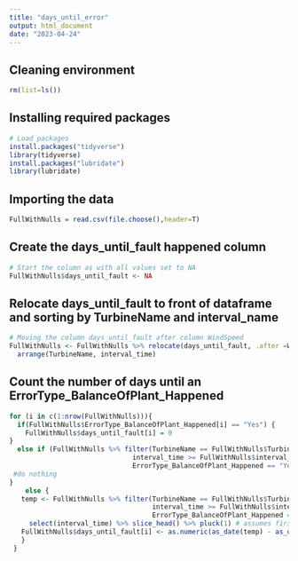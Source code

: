 ```yaml
---
title: "days_until_error"
output: html_document
date: "2023-04-24"
---
```


## Cleaning environment

```r
rm(list=ls())
```

## Installing required packages

```r
# Load packages
install.packages("tidyverse")
library(tidyverse)
install.packages("lubridate")
library(lubridate)
```

## Importing the data
```r
FullWithNulls = read.csv(file.choose(),header=T)
```

## Create the days_until_fault happened column
```r
# Start the column as with all values set to NA
FullWithNulls$days_until_fault <- NA
```

## Relocate days_until_fault to front of dataframe and sorting by TurbineName and interval_name
```r
# Moving the column days_until_fault after column WindSpeed
FullWithNulls <- FullWithNulls %>% relocate(days_until_fault, .after =WindSpeed) %>%
  arrange(TurbineName, interval_time)
```

## Count the number of days until an ErrorType_BalanceOfPlant_Happened
```r

for (i in c(1:nrow(FullWithNulls))){
  if(FullWithNulls$ErrorType_BalanceOfPlant_Happened[i] == "Yes") {
    FullWithNulls$days_until_fault[i] = 0
}
  else if (FullWithNulls %>% filter(TurbineName == FullWithNulls$TurbineName[i] &
                               interval_time >= FullWithNulls$interval_time[i] & 
                               ErrorType_BalanceOfPlant_Happened == "Yes") %>% nrow() == 0){
 #do nothing    
}
    else {
   temp <- FullWithNulls %>% filter(TurbineName == FullWithNulls$TurbineName[i] &
                                    interval_time >= FullWithNulls$interval_time[i] &
                                    ErrorType_BalanceOfPlant_Happened == "Yes") %>%
     select(interval_time) %>% slice_head() %>% pluck(1) # assumes first row is the earliest occurence
   FullWithNulls$days_until_fault[i] <- as.numeric(as_date(temp) - as_date(FullWithNulls$interval_time[i]))
   }
 }
```



